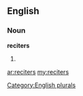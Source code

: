 ==English==

===Noun===
'''reciters'''

# {{plural of|[[reciter]]}}

[[Category:English plurals]]

[[ar:reciters]]
[[my:reciters]]